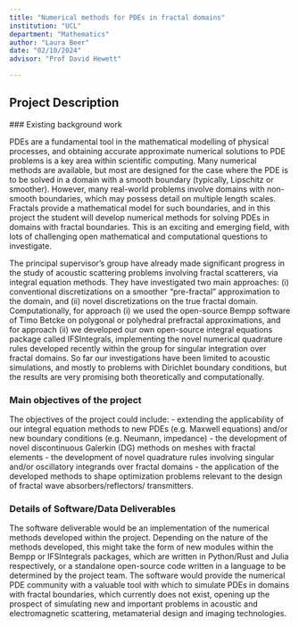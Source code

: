 ```yaml
---
title: "Numerical methods for PDEs in fractal domains"
institution: "UCL"
department: "Mathematics"
author: "Laura Beer"
date: "02/10/2024"
advisor: "Prof David Hewett"

---
```

## Project Description

 ### Existing background work

PDEs are a fundamental tool in the mathematical modelling of physical processes, and obtaining accurate approximate numerical solutions to PDE problems is a key area within scientific computing. Many numerical methods are available, but most are designed for the case where the PDE is to be solved in a domain with a smooth boundary (typically, Lipschitz or smoother). However, many real-world problems involve domains with non-smooth boundaries, which may possess detail on multiple length scales. Fractals provide a mathematical model for such boundaries, and in this project the student will develop numerical methods for solving PDEs in domains with fractal boundaries. This is an exciting and emerging field, with lots of challenging open mathematical and computational questions to investigate. 

The principal supervisor’s group have already made significant progress in the study of acoustic scattering problems involving fractal scatterers, via integral equation methods. They have investigated two main approaches: (i) conventional discretizations on a smoother “pre-fractal” approximation to the domain, and (ii) novel discretizations on the true fractal domain. Computationally, for approach (i) we used the open-source Bempp software of Timo Betcke on polygonal or polyhedral prefractal approximations, and for approach (ii) we developed our own open-source integral equations package called IFSIntegrals, implementing the novel numerical quadrature rules developed recently within the group for singular integration over fractal domains. So far our investigations have been limited to acoustic simulations, and mostly to problems with Dirichlet boundary conditions, but the results are very promising both theoretically and computationally.

### Main objectives of the project

The objectives of the project could include:
-	extending the applicability of our integral equation methods to new PDEs (e.g. Maxwell equations) and/or new boundary conditions (e.g. Neumann, impedance)
-	the development of novel discontinuous Galerkin (DG) methods on meshes with fractal elements
-	the development of novel quadrature rules involving singular and/or oscillatory integrands over fractal domains
-	the application of the developed methods to shape optimization problems relevant to the design of fractal wave 
absorbers/reflectors/ transmitters. 

### Details of Software/Data Deliverables

The software deliverable would be an implementation of the numerical methods developed within the project. Depending on the nature of the methods developed, this might take the form of new modules within the Bempp or IFSIntegrals packages, which are written in Python/Rust and Julia respectively, or a standalone open-source code written in a language to be determined by the project team. The software would provide the numerical PDE community with a valuable tool with which to simulate PDEs in domains with fractal boundaries, which currently does not exist, opening up the prospect of simulating new and important problems in acoustic and electromagnetic scattering, metamaterial design and imaging technologies. 